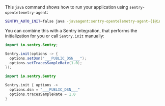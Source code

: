 This `java` command shows how to run your application using `sentry-opentelemetry-agent`:


```bash
SENTRY_AUTO_INIT=false java -javaagent:sentry-opentelemetry-agent-{{@inject packages.version('sentry.java.opentelemetry-agent') }}.jar -jar your-application.jar
```

You can combine this with a Sentry integration, that performs the initialization for you or call `Sentry.init` manually:

```java {tabTitle: Java}
import io.sentry.Sentry;

Sentry.init(options -> {
  options.setDsn("___PUBLIC_DSN___");
  options.setTracesSampleRate(1.0);
});
```

```kotlin {tabTitle: Kotlin}
import io.sentry.Sentry

Sentry.init { options ->
  options.dsn = "___PUBLIC_DSN___"
  options.tracesSampleRate = 1.0
}
```
